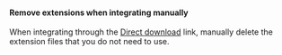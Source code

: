 <PlatformWrapper platform="electron">

#### Remove extensions when integrating manually
When integrating through the [Direct download](/sdks) link, manually delete the extension files that you do not need to use.

</PlatformWrapper>